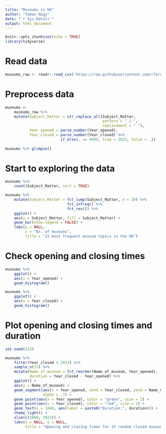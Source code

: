 ```yaml
---
title: "Museums in UK"
author: "Tamas Nagy"
date: "`r Sys.Date()`"
output: html_document
---
```


```r
knitr::opts_chunk$set(echo = TRUE)
library(tidyverse)

```

# Read data
```r
museums_raw <- readr::read_csv('https://raw.githubusercontent.com/rfordatascience/tidytuesday/master/data/2022/2022-11-22/museums.csv')

```

# Preprocess data
```r
museums <-
    museums_raw %>% 
    mutate(Subject_Matter = str_replace_all(Subject_Matter, 
                                            pattern = "_|-", 
                                            replacement = " "),
           Year_opened = parse_number(Year_opened),
           Year_closed = parse_number(Year_closed) %>% 
                         if_else(. == 9999, true = 2023, false = .))
    
museums %>% glimpse()

```


# Start to exploring the data
```r
museums %>% 
    count(Subject_Matter, sort = TRUE)

museums %>% 
    mutate(Subject_Matter = fct_lump(Subject_Matter, n = 20) %>% 
                            fct_infreq() %>% 
                            fct_rev()) %>% 
    ggplot() +
    aes(y = Subject_Matter, fill = Subject_Matter) +
    geom_bar(show.legend = FALSE) +
    labs(y = NULL, 
         x = "Nr. of museums",
         title = "22 most frequent museum topics in the UK")
```

# Check opening and closing times

```r
museums %>% 
    ggplot() +
    aes(x = Year_opened) +
    geom_histogram()

museums %>% 
    ggplot() +
    aes(x = Year_closed) +
    geom_histogram()
```

# Plot opening and closing times and duration


```r
set.seed(123)

museums %>% 
    filter(Year_closed < 2023) %>% 
    sample_n(15) %>% 
    mutate(Name_of_museum = fct_reorder(Name_of_museum, Year_opened),
           duration = Year_closed - Year_opened) %>% 
    ggplot() +
    aes(y = Name_of_museum) +
    geom_segment(aes(x = Year_opened, xend = Year_closed, yend = Name_of_museum),
                 alpha = .7) +
    geom_point(aes(x = Year_opened), color = "green", size = 2) +
    geom_point(aes(x = Year_closed), color = "red", size = 2) +
    geom_text(x = 1840, aes(label = paste0("Duration:", duration))) +
    theme_light() +
    xlim(c(1800, 2023)) +
    labs(x = NULL, y = NULL,
         title = "Opening and closing times for 15 random closed museums")
    

```

